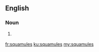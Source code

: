 ==English==

===Noun===
{{head|en}}

# {{context|botany|mycology|lang=en}} {{plural of|squamule}}

[[fr:squamules]]
[[ku:squamules]]
[[my:squamules]]